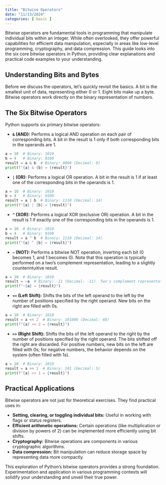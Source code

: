 ```yaml
---
title: "Bitwise Operators"
date: "11/13/2024"
categories: [ basic ]
---
```



Bitwise operators are fundamental tools in programming that manipulate individual bits within an integer. While often overlooked, they offer powerful capabilities for efficient data manipulation, especially in areas like low-level programming, cryptography, and data compression.  This guide looks into the six core bitwise operators in Python, providing clear explanations and practical code examples to your understanding.

## Understanding Bits and Bytes

Before we discuss the operators, let's quickly revisit the basics. A bit is the smallest unit of data, representing either 0 or 1. Eight bits make up a byte. Bitwise operators work directly on the binary representation of numbers.


## The Six Bitwise Operators

Python supports six primary bitwise operators:

* **`&` (AND):** Performs a logical AND operation on each pair of corresponding bits.  A bit in the result is 1 only if both corresponding bits in the operands are 1.

```python
a = 10  # Binary: 1010
b = 4   # Binary: 0100
result = a & b  # Binary: 0000 (Decimal: 0)
print(f"{a} & {b} = {result}")
```

* **`|` (OR):** Performs a logical OR operation. A bit in the result is 1 if at least one of the corresponding bits in the operands is 1.

```python
a = 10  # Binary: 1010
b = 4   # Binary: 0100
result = a | b  # Binary: 1110 (Decimal: 14)
print(f"{a} | {b} = {result}")
```

* **`^` (XOR):** Performs a logical XOR (exclusive OR) operation. A bit in the result is 1 if exactly one of the corresponding bits in the operands is 1.

```python
a = 10  # Binary: 1010
b = 4   # Binary: 0100
result = a ^ b  # Binary: 1110 (Decimal: 14)
print(f"{a} ^ {b} = {result}")
```

* **`~` (NOT):** Performs a bitwise NOT operation, inverting each bit (0 becomes 1, and 1 becomes 0).  Note that this operation is typically performed on a two's complement representation, leading to a slightly counterintuitive result.

```python
a = 10  # Binary: 1010
result = ~a  # Binary: -11 (Decimal: -11)  Two's complement representation
print(f"~{a} = {result}")
```

* **`<<` (Left Shift):** Shifts the bits of the left operand to the left by the number of positions specified by the right operand.  New bits on the right are filled with 0s.

```python
a = 10  # Binary: 1010
result = a << 2  # Binary: 101000 (Decimal: 40)
print(f"{a} << 2 = {result}")
```

* **`>>` (Right Shift):** Shifts the bits of the left operand to the right by the number of positions specified by the right operand. The bits shifted off the right are discarded.  For positive numbers, new bits on the left are filled with 0s; for negative numbers, the behavior depends on the system (often filled with 1s).


```python
a = 10  # Binary: 1010
result = a >> 1  # Binary: 101 (Decimal: 5)
print(f"{a} >> 1 = {result}")
```


## Practical Applications

Bitwise operators are not just for theoretical exercises. They find practical uses in:

* **Setting, clearing, or toggling individual bits:** Useful in working with flags or status registers.
* **Efficient arithmetic operations:**  Certain operations (like multiplication or division by powers of 2) can be implemented more efficiently using bit shifts.
* **Cryptography:** Bitwise operations are components in various cryptographic algorithms.
* **Data compression:**  Bit manipulation can reduce storage space by representing data more compactly.


This exploration of Python's bitwise operators provides a strong foundation.  Experimentation and application in various programming contexts will solidify your understanding and unveil their true power.

